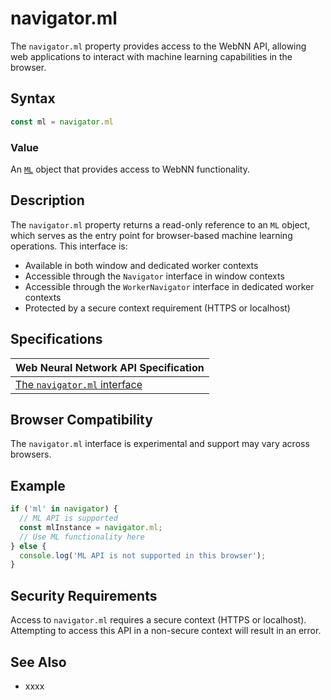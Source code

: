# navigator.ml

The `navigator.ml` property provides access to the WebNN API, allowing web applications to interact with machine learning capabilities in the browser.

## Syntax

```js showLineNumbers filename="navigator.ml.js"
const ml = navigator.ml
```

### Value

An [`ML`](https://www.w3.org/TR/webnn/#api-navigator-ml) object that provides access to WebNN functionality.

## Description

The `navigator.ml` property returns a read-only reference to an `ML` object, which serves as the entry point for browser-based machine learning operations. This interface is:

- Available in both window and dedicated worker contexts
- Accessible through the `Navigator` interface in window contexts
- Accessible through the `WorkerNavigator` interface in dedicated worker contexts
- Protected by a secure context requirement (HTTPS or localhost)

## Specifications

| Web Neural Network API Specification |
|-------------------------|
| [The `navigator.ml` interface](https://www.w3.org/TR/webnn/#api-navigator-ml) |

## Browser Compatibility

The `navigator.ml` interface is experimental and support may vary across browsers.

## Example

```js showLineNumbers filename="example.js"
if ('ml' in navigator) {
  // ML API is supported
  const mlInstance = navigator.ml;
  // Use ML functionality here
} else {
  console.log('ML API is not supported in this browser');
}
```

## Security Requirements

Access to `navigator.ml` requires a secure context (HTTPS or localhost). Attempting to access this API in a non-secure context will result in an error.

## See Also
- xxxx